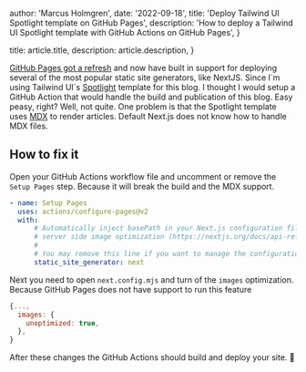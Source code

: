


  author: 'Marcus Holmgren',
  date: '2022-09-18',
  title: 'Deploy Tailwind UI Spotlight template on GitHub Pages',
  description:
    'How to deploy a Tailwind UI Spotlight template with GitHub Actions on GitHub Pages',
}

  title: article.title,
  description: article.description,
}



[GitHub Pages got a refresh](https://youtube.com/shorts/Kq28yBigDYw?feature=share) and now have built in support for deploying several of the most popular static site generators, like NextJS.
Since I´m using Tailwind UI´s [Spotlight](https://tailwindui.com/templates/spotlight) template for this blog. I thought I would setup a GitHub Action that would handle the build and publication of this blog. Easy peasy, right?
Well, not quite. One problem is that the Spotlight template uses [MDX](https://mdxjs.com) to render articles. Default Next.js does not know how to handle MDX files.

## How to fix it

Open your GitHub Actions workflow file and uncomment or remove the `Setup Pages` step. Because it will break the build and the MDX support.

```yaml
- name: Setup Pages
  uses: actions/configure-pages@v2
  with:
      # Automatically inject basePath in your Next.js configuration file and disable
      # server side image optimization (https://nextjs.org/docs/api-reference/next/image#unoptimized).
      #
      # You may remove this line if you want to manage the configuration yourself.
      static_site_generator: next
```

Next you need to open `next.config.mjs` and turn of the `images` optimization. Because GitHub Pages does not have support to run this feature

```js
{...,
  images: {
    unoptimized: true,
  },
}
```

After these changes the GitHub Actions should build and deploy your site.  🎉
